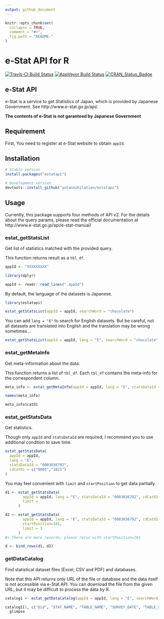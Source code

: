 ```yaml
---
output: github_document
---
```


<!-- README.md is generated from README.Rmd. Please edit that file -->

```r
knitr::opts_chunk$set(
  collapse = TRUE,
  comment = "#>",
  fig.path = "README-"
)
```
e-Stat API for R
==========================
[![Travis-CI Build Status](https://travis-ci.org/yutannihilation/estatapi.svg?branch=master)](https://travis-ci.org/yutannihilation/estatapi)
[![AppVeyor Build Status](https://ci.appveyor.com/api/projects/status/github/yutannihilation/estatapi?branch=master&svg=true)](https://ci.appveyor.com/project/yutannihilation/estatapi)
[![CRAN_Status_Badge](http://www.r-pkg.org/badges/version/estatapi)](http://cran.r-project.org/package=estatapi)

## e-Stat API

e-Stat is a service to get Statistics of Japan, which is provided by Japanese Government. See http://www.e-stat.go.jp/api/.

**The contents of e-Stat is not garanteed by Japanese Government**

## Requirement

First, You need to register at e-Stat website to obtain `appId`.

## Installation

```r
# Stable version
install.packages("estatapi")

# Development version
devtools::install_github("yutannihilation/estatapi")
```

## Usage

Currently, this package supports four methods of API v2. For the details about the query params, please read the official documentation at http://www.e-stat.go.jp/api/e-stat-manual/

### estat_getStatsList

Get list of statistics matched with the provided query.

This function returns result as a `tbl_df`.

```r
appId <- "XXXXXXXXX"
```

```r
library(dplyr)

appId <- readr::read_lines(".appId")
```

By default, the language of the datasets is Japanese.

```r
library(estatapi)

estat_getStatsList(appId = appId, searchWord = "chocolate")
```

You can add `lang = "E"` to search for English datasets. But be careful, not all datasets are translated into English and the translation may be wrong sometimes...

```r
estat_getStatsList(appId = appId, lang = "E", searchWord = "chocolate")
```

### estat_getMetaInfo

Get meta-information about the data.

This function returns a list of `tbl_df`. Each `tbl_df` contains the meta-info for the correspondent column.

```r
meta_info <- estat_getMetaInfo(appId = appId, lang = "E", statsDataId = "0003036792")

names(meta_info)

meta_info$cat01
```


### estat_getStatsData

Get statistics.

Though only `appId` and `statsDataId` are required, I recommend you to use additional condition to save time.

```r
estat_getStatsData(
  appId = appId,
  lang = "E",
  statsDataId = "0003036792",
  cdCat01 = c("0005","1021")
)
```

You may feel convenient with `limit` and `startPosition` to get data partially.

```r
d1 <- estat_getStatsData(
        appId = appId, lang = "E", statsDataId = "0003036792", cdCat01 = c("0005","1021"),
        limit = 
      )

d2 <- estat_getStatsData(
        appId = appId, lang = "E", statsDataId = "0003036792", cdCat01 = c("0005","1021"),
        startPosition=101,
        limit = 3
      )
#> There are more records; please rerun with startPosition=201

d <- bind_rows(d1, d2)
```

### getDataCatalog

Find statistical dataset files (Excel, CSV and PDF) and databases.

Note that this API returns only URL of the file or database and the data itself is not accessible via e-Stat API.
You can download the file from the given URL, but it may be difficult to process the data by R.

```r
catalog1 <- estat_getDataCatalog(appId = appId, lang = "E", searchWord = "population", dataType = c("PDF", "XLS"))

catalog1[1, c("@id", "STAT_NAME", "TABLE_NAME", "SURVEY_DATE", "TABLE_SUB_CATEGORY1", "DATASET_NAME", "NAME", "LANDING_PAGE", "URL", "FORMAT")] %>%
  glimpse
```
